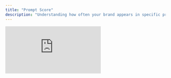 ```yaml
---
title: "Prompt Score"
description: "Understanding how often your brand appears in specific prompts"
---
```


<div style={{position: 'relative', paddingBottom: 'calc(47.46527777777778% + 41px)', height: 0, width: '100%'}}>
  <iframe 
    src="https://demo.arcade.software/8AlxQNI7v4gRkcLGzb9f?embed&embed_mobile=tab&embed_desktop=inline&show_copy_link=true" 
    title="Add a New Prompt by Topic and Region in Data Builder" 
    frameBorder="0" 
    loading="lazy" 
    webkitAllowFullScreen 
    mozAllowFullScreen 
    allowFullScreen 
    allow="clipboard-write" 
    style={{position: 'absolute', top: 0, left: 0, width: '100%', height: '100%', colorScheme: 'light'}}
  />
</div>


The Prompt score captures the top prompts where your brand is mentioned, and the % share-of-voice you hold among those prompts. The higher the percentage, the better.

## Why this matters:

* Reveals which prompts drive the most exposure for your brand.  
* Identifies competitive strengths and gaps at the query level.  
* Prioritizes which prompts to optimize content for.

<Card
  title="Next: Prompt Score"
  icon="arrow-right"
  href="/prompt-score"
>
  Learn about total prompt coverage metrics
</Card>
